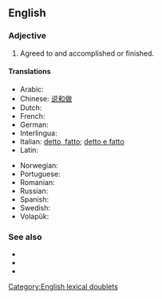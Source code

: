 ==English==

===Adjective===
{{head|en|adjective|head=[[said]] and [[done]]}}

# {{lb|en|idiomatic}} Agreed to and accomplished or finished. {{rfex|lang=en}}

====Translations====
{{trans-top|agreed to and accomplished or finished}}
* Arabic: {{t|ar|مَقُول وَمَفْعُول}}
* Chinese: [[说和做]]
* Dutch: {{t|nl|zo gezegd, zo gedaan}}
* French: {{t|fr|dit et fait}}
* German: {{t|de|gesagt getan}}
* Interlingua: {{t|ia|dicite e facite}}
* Italian: [[detto, fatto]]; [[detto e fatto]]
* Latin: {{t|la|dictum et factum}}
{{trans-mid}}
* Norwegian: {{t|no|sagt og gjort}}
* Portuguese: {{t+|pt|dito e feito}}
* Romanian: {{t|ro|zis și făcut}}
* Russian: {{t|ru|ска́зано-сде́лано}}
* Spanish: {{t|es|dicho y hecho}}
* Swedish: {{t|sv|sagt och gjort}}
* Volapük: {{t|vo|esagon ed emekon}}
{{trans-bottom}}

===See also===
* {{l|en|when all's said and done}}
* {{l|en|easier said than done}}
* {{l|en|no sooner said than done}}

[[Category:English lexical doublets]]